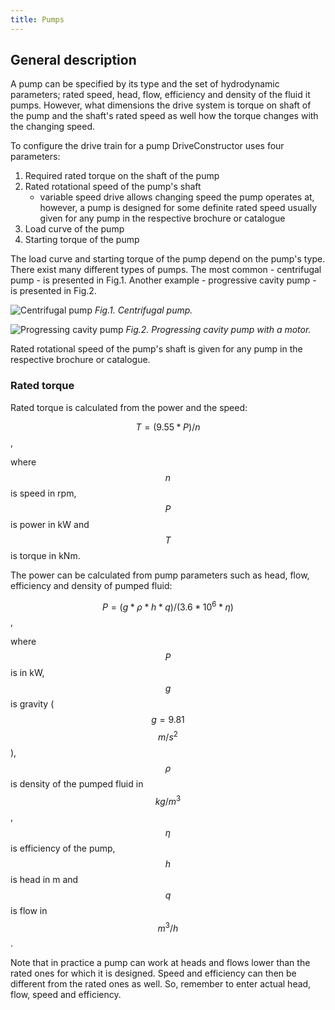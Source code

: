 ```yaml
---
title: Pumps
---
```


## General description

A pump can be specified by its type and the set of hydrodynamic parameters;
rated speed, head, flow, efficiency and density of the fluid it pumps. However,
what dimensions the drive system is torque on shaft of the pump and the shaft's
rated speed as well how the torque changes with the changing speed.

To configure the drive train for a pump DriveConstructor uses four parameters:

1. Required rated torque on the shaft of the pump
2. Rated rotational speed of the pump's shaft
   - variable speed drive allows changing speed the pump operates at, however, a
     pump is designed for some definite rated speed usually given for any pump
     in the respective brochure or catalogue
3. Load curve of the pump
4. Starting torque of the pump

The load curve and starting torque of the pump depend on the pump's type. There
exist many different types of pumps. The most common - centrifugal pump - is
presented in Fig.1. Another example - progressive cavity pump - is presented in
Fig.2.

![Centrifugal pump](./images/centrifugal-pump.png) _Fig.1. Centrifugal pump._

![Progressing cavity pump](./images/progressing-cavity-pump.png) _Fig.2.
Progressing cavity pump with a motor._

Rated rotational speed of the pump's shaft is given for any pump in the
respective brochure or catalogue.

### Rated torque

Rated torque is calculated from the power and the speed:

$$T = (9.55*P)/n$$,

where $$n$$ is speed in rpm, $$P$$ is power in kW and $$T$$ is torque in kNm.

The power can be calculated from pump parameters such as head, flow, efficiency
and density of pumped fluid:

$$P=(g*\rho*h*q)/(3.6*10^6*\eta)$$,

where $$P$$ is in kW, $$g$$ is gravity ($$g=9.81$$ $$m/s^2$$), $$\rho$$ is
density of the pumped fluid in $$kg/m^3$$, $$\eta$$ is efficiency of the pump,
$$h$$ is head in m and $$q$$ is flow in $$m^3/h$$.

Note that in practice a pump can work at heads and flows lower than the rated
ones for which it is designed. Speed and efficiency can then be different from
the rated ones as well. So, remember to enter actual head, flow, speed and
efficiency.
